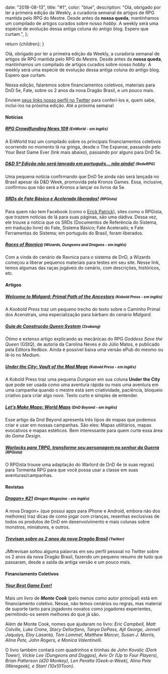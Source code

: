 
  date: "2018-08-13",
  title: "#1",
  color: "blue",
  description:
    "Olá, obrigado por ler a primeira edição da Weekly, a curadoria semanal de artigos de RPG mantida pelo RPG do Mestre. Desde antes da __nossa queda__, mantínhamos um compilado de artigos curados sobre nosso _hobby_. A weekly será uma espécie de evolução dessa antiga coluna do antigo blog. Espero que curtam.",
};

  return <InternalLayout meta={meta}>{children}</InternalLayout>;
}

Olá, obrigado por ler a primeira edição da Weekly, a curadoria semanal de artigos de RPG mantida pelo RPG do Mestre.
Desde antes da **nossa queda**, mantínhamos um compilado de artigos curados sobre nosso _hobby_. A weekly será uma
espécie de evolução dessa antiga coluna do antigo blog. Espero que curtam.

Nessa edição, falaremos sobre financiamentos coletivos, materiais para DnD 5e, Fate, sobre os 2 anos da nova Dragão
Brasil, e um pouco mais.

Enviem [seus links nosso perfil no Twitter] para conferí-los e, quem sabe, incluí-los na próxima edição. Até a
próxima semana!

#### Notícias

##### [RPG Crowdfunding News 109] <small>(EnWorld - em inglês)</small>

A EnWorld traz um compilado sobre os principais financiamentos coletivos ocorrendo no momento lá na gringa, desde o
The Expanse, passando pelo Your Best Game Ever (link mais abaixo), passando por alguns para DnD 5e.

##### [D&D 5ª Edição não será lançado em português… não ainda!] <small>(RedeRPG)</small>

Uma pequena notícia confirmando que DnD 5e ainda não será lançada no Brasil apesar da D&D Week, promovida pela Kronos
Games. Essa, inclusive, confirmou que não será a Kronos a lançar os livros da 5e.

##### [SRDs de Fate Básico e Acelerado liberados!] <small>(RPGista)</small>

Para quem não tem Facebook (como o [Erick Patrick]), sites como o RPGista, que trazem notícias de lá para suas
páginas, são uma dádiva. Dessa vez, ele trouxe a notícia que os SRDs (Documentos de Referência do Sistema, em
tradução livre) do Fate, Sistema Básico; Fate Acelerado; e Fate Ferramentas do Sistema; em português do Brasil, foram
liberados.

##### [Races of Ravnica] <small>(Wizards, Dungeons and Dragons - em inglês)</small>

Com a vinda do cenário de Ravnica para o sistema de DnD, a Wizards começou a liberar pequenos materiais para testes
em seu site. Nesse link, temos algumas das raças jogáveis do cenário, com descrições, históricos, etc.

#### Artigos

##### [Welcome to Midgard: Primal Path of the Ancestors] <small>(Kobold Press - em inglês)</small>

A _Koobold Press_ traz um pequeno trecho do texto sobre o Caminho Primal dos Acenstrais, uma especialização para
bárbaro do cenário _Midgard_.

##### [Guia de Construção Queen System] <small>(Zeokang)</small>

Ótimo e extenso artigo explicando as mecânicas do RPG _Goddess Save the Queen_ (GStQ), de autoria da Carolina Neves e
do Júlio Matos, e publicado pela Editora Redbox. Ainda é possível baixa uma versão ePub do mesmo ou lê-lo no Medium.

##### [Under the City: Vault of the Mad Mage] <small>(Kobold Press - em inglês)</small>

A Kobold Press traz uma pequena _Dungeon_ em sua coluna **Under the City** que pode ser usada como uma aventura
rápida ou mais uma aventura em uma campanha quando o mestre está sem criatividade, paciência, bloqueio criativo para
criar algo novo. Texto curto e simples de entender.

##### [Let’s Make Maps: World Maps] <small>(DnD Beyond - em inglês)</small>

Esse artigo da Dnd Beyond apresenta três tipos de mapas que podemos criar e usar em nossas campanhas. São eles: Mapas
utilitários, mapas evocativos e mapas estéticos. Bem interessante para quem curte essa área do _Game Design_.

##### [Warlocks para TRPG, transforme seu personagem no senhor da Guerra] <small>(RPGista)</small>

O RPGista trouxe uma adaptação do Warlord de DnD 4e (e suas regras) para Tormenta RPG para que você possa usar a
classe em suas aventuras/campanhas.

#### Revistas

##### [Dragon+ #21] <small>(Dragon Magazine - em inglês)</small>

A nova Dragon+ (que possui apps para iPhone e Android, embora não dos melhores) traz dicas de como jogar com
crianças, resenhas exclusivas de todos os produtos de DnD em desenvolvimento e mais colunas sobre monstros,
miniatures, e outros.

##### [Trevisan sobre os 2 anos da nova Dragão Brasil] <small>(Twitter)</small>

JMtrevisan soltou alguma palavras em seu perfil pessoal no Twitter sobre os 2 anos da nova Dragão Brasil, fazendo um
pequeno resumo de tudo que passaram, desde a saída da antiga versão e um pouco mais.

#### Financiamento Coletivos

##### [Your Best Game Ever!]

Mais um livro de **_Monte Cook_** (pelo menos como autor principal) está em financiamento coletivo. Nesse, não temos
cenários ou regras, mas material de suporte tanto para jogadores novatos como jogadores experientes, permitindo-os
serem melhores do que já são.

Além de Monte Cook, nomes que ajudaram no livro: _Eric Campbell, Matt Colville, Luke
Crane, Stacy Dellorfano, Tanya DePass, Ajit George, Jennell Jaquays, Eloy Lasanta, Tom Lommel, Matthew Mercer, Susan J.
Morris, Alina Pete, John Rogers, e Monica Valentinelli_.

O livro também contará com quadrinhos e tirinhas de _John Kovalic (Dork Tower), Vickie Lee (Dungeons and Doggos), Aviv
Or (Up to Four Players), Brian Patterson (d20 Monkey), Len Peralta (Geek-a-Week), Alina Pete (Weregeek), e Stan!
(10x10Toon)_.

[rpg crowdfunding news 109]: http://www.enworld.org/forum/content.php?5525-RPG-Crowdfunding-News-109-The-Expanse-Fantasy-Trip-Your-Best-Game-Ever!-The-City-That-Dripped-Blood-5th-Edition-Players-Guide-to-Aihrde-Legacy-of-Darkness-Oddity-High-Cthulhu-Mythos-Cultist-Badges
[dragon+ #21]: http://www.dragonmag.com/5.0/#!/article/116521/103647508?loadFresh=true&title=21_01_Issue%2021%20Cover
[trevisan sobre os 2 anos da nova dragão brasil]: https://twitter.com/JMTrevisan/status/1030479839122403329
[welcome to midgard: primal path of the ancestors]: https://koboldpress.com/welcome-to-midgard-primal-path-of-the-ancestors/
[your best game ever!]: https://www.kickstarter.com/projects/montecookgames/your-best-game-ever
[d&d 5ª edição não será lançado em português… não ainda!]: https://www.rederpg.com.br/2018/08/14/dd-5a-edicao-nao-sera-lancado-em-portugues-nao-ainda/
[under the city: vault of the mad mage]: https://koboldpress.com/under-the-city-vault-of-the-mad-mage/
[let’s make maps: world maps]: https://www.dndbeyond.com/posts/297-lets-make-maps-world-maps
[warlocks para trpg, transforme seu personagem no senhor da guerra]: http://rpgista.com.br/2018/08/18/warlord-para-trpg/
[erick patrick]: https://twitter.com/erickpatrick
[races of ravnica]: http://dnd.wizards.com/articles/unearthed-arcana/races-ravnica
[srds de fate básico e acelerado liberados!]: http://rpgista.com.br/2018/08/15/srds-de-fate-rpg-basico-e-acelerado/
[guia de construção queen system]: https://zeokang.wordpress.com/2018/08/15/guia-de-construcao-queen-system/
[seus links nosso perfil no twitter]: https://twitter.com/rpgdm
